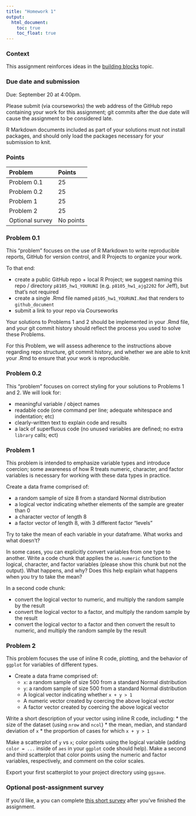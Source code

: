 ```yaml
---
title: "Homework 1"
output:
  html_document: 
    toc: true
    toc_float: true
---
```


### Context

This assignment reinforces ideas in the [building blocks](topic_building_blocks.html) topic. 

### Due date and submission

Due: September 20 at 4:00pm. 

Please submit (via courseworks) the web address of the GitHub repo containing your work for this assignment; git commits after the due date will cause the assignment to be considered late.

R Markdown documents included as part of your solutions must not install packages, and should only load the packages necessary for your submission to knit. 


### Points

| Problem         | Points    |
|:--------------- |:--------- |
| Problem 0.1     | 25        |
| Problem 0.2     | 25        |
| Problem 1       | 25        |
| Problem 2       | 25        |
| Optional survey | No points |


### Problem 0.1

This "problem" focuses on the use of R Markdown to write reproducible reports, GitHub for version control, and R Projects to organize your work.

To that end: 

* create a public GitHub repo + local R Project; we suggest naming this repo / directory `p8105_hw1_YOURUNI` (e.g. `p8105_hw1_ajg2202` for Jeff), but that's not required
* create a single .Rmd file named `p8105_hw1_YOURUNI.Rmd` that renders to `github_document`
* submit a link to your repo via Courseworks

Your solutions to Problems 1 and 2 should be implemented in your .Rmd file, and your git commit history should reflect the process you used to solve these Problems. 

For this Problem, we will assess adherence to the instructions above regarding repo structure, git commit history, and whether we are able to knit your .Rmd to ensure that your work is reproducible. 


### Problem 0.2

This "problem" focuses on correct styling for your solutions to Problems 1 and 2. We will look for:

* meaningful variable / object names
* readable code (one command per line; adequate whitespace and indentation; etc)
* clearly-written text to explain code and results 
* a lack of superfluous code (no unused variables are defined; no extra `library` calls; ect)


### Problem 1

This problem is intended to emphasize variable types and introduce coercion; some awareness of how R treats numeric, character, and factor variables is necessary for working with these data types in practice. 

Create a data frame comprised of:

* a random sample of size 8 from a standard Normal distribution
* a logical vector indicating whether elements of the sample are greater than 0
* a character vector of length 8
* a factor vector of length 8, with 3 different factor "levels"
  
Try to take the mean of each variable in your dataframe. What works and what doesn't?

In some cases, you can explicitly convert variables from one type to another. Write a code chunk that applies the `as.numeric` function to the logical, character, and factor variables (please show this chunk but not the output). What happens, and why? Does this help explain what happens when you try to take the mean? 

In a second code chunk:

* convert the logical vector to numeric, and multiply the random sample by the result
* convert the logical vector to a factor, and multiply the random sample by the result
* convert the logical vector to a factor and then convert the result to numeric, and multiply the random sample by the result


### Problem 2

This problem focuses the use of inline R code, plotting, and the behavior of `ggplot` for variables of different types.

* Create a data frame comprised of:
    * `x`: a random sample of size 500 from a standard Normal distribution
    * `y`: a random sample of size 500 from a standard Normal distribution
    * A logical vector indicating whether `x + y > 1`
    * A numeric vector created by coercing the above logical vector
    * A factor vector created by coercing the above logical vector

Write a short description of your vector using inline R code, including:
* the size of the dataset (using `nrow` and `ncol`)
* the mean, median, and standard deviation of `x`
* the proportion of cases for which `x + y > 1`

Make a scatterplot of `y` vs `x`; color points using the logical variable (adding `color = ...` inside of `aes` in your `ggplot` code should help). Make a second and third scatterplot that color points using the numeric and factor variables, respectively, and comment on the color scales.

Export your first scatterplot to your project directory using `ggsave`. 


### Optional post-assignment survey

If you'd like, a you can complete [this short survey](https://docs.google.com/forms/d/e/1FAIpQLSd-Gbt30RuKq3-FzzXSRKLaYqU3kqS1KVnfO7lH_6EkhcVB-A/viewform?usp=sf_link) after you've finished the assignment.